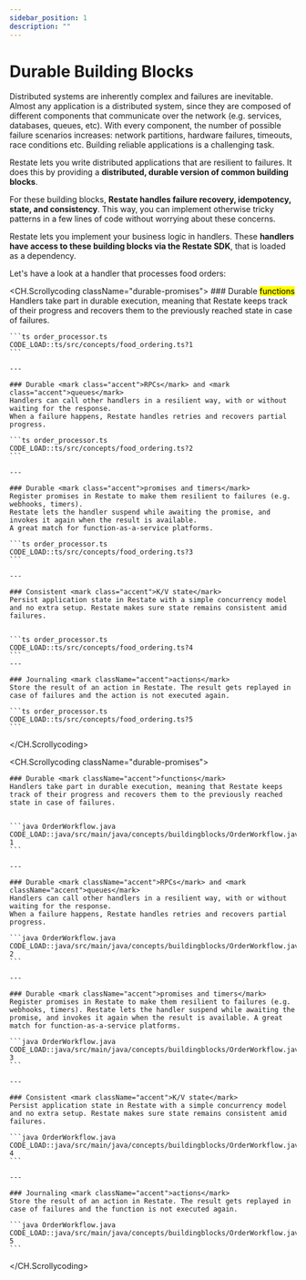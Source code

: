 ```yaml
---
sidebar_position: 1
description: ""
---
```



# Durable Building Blocks

<Admonition type="note" icon="💡" title="Context">
    Distributed systems are inherently complex and failures are inevitable.
    Almost any application is a distributed system, since they are composed of different components that communicate over the network (e.g. services, databases, queues, etc).
    With every component, the number of possible failure scenarios increases: network partitions, hardware failures, timeouts, race conditions etc.
    Building reliable applications is a challenging task.
</Admonition>

Restate lets you write distributed applications that are resilient to failures.
It does this by providing a **distributed, durable version of common building blocks**.

For these building blocks, **Restate handles failure recovery, idempotency, state, and consistency**.
This way, you can implement otherwise tricky patterns in a few lines of code without worrying about these concerns.

Restate lets you implement your business logic in handlers.
These **handlers have access to these building blocks via the Restate SDK**, that is loaded as a dependency.

Let's have a look at a handler that processes food orders:
<Tabs groupId="sdk" queryString>
<TabItem value="ts" label="TypeScript">

<CH.Scrollycoding className="durable-promises">
    ### Durable <mark class="accent">functions</mark>
    Handlers take part in durable execution, meaning that Restate keeps track of their progress and recovers them to the previously reached state in case of failures.


    ```ts order_processor.ts
    CODE_LOAD::ts/src/concepts/food_ordering.ts?1
    ```

    ---

    ### Durable <mark class="accent">RPCs</mark> and <mark class="accent">queues</mark>
    Handlers can call other handlers in a resilient way, with or without waiting for the response.
    When a failure happens, Restate handles retries and recovers partial progress.

    ```ts order_processor.ts
    CODE_LOAD::ts/src/concepts/food_ordering.ts?2
    ```

    ---

    ### Durable <mark class="accent">promises and timers</mark>
    Register promises in Restate to make them resilient to failures (e.g. webhooks, timers).
    Restate lets the handler suspend while awaiting the promise, and invokes it again when the result is available.
    A great match for function-as-a-service platforms.

    ```ts order_processor.ts
    CODE_LOAD::ts/src/concepts/food_ordering.ts?3
    ```

    ---

    ### Consistent <mark class="accent">K/V state</mark>
    Persist application state in Restate with a simple concurrency model and no extra setup. Restate makes sure state remains consistent amid failures.


    ```ts order_processor.ts
    CODE_LOAD::ts/src/concepts/food_ordering.ts?4
    ```
    ---

    ### Journaling <mark className="accent">actions</mark>
    Store the result of an action in Restate. The result gets replayed in case of failures and the action is not executed again.

    ```ts order_processor.ts
    CODE_LOAD::ts/src/concepts/food_ordering.ts?5
    ```

</CH.Scrollycoding>
</TabItem>
<TabItem value="java" label="Java">

<CH.Scrollycoding className="durable-promises">

    ### Durable <mark className="accent">functions</mark>
    Handlers take part in durable execution, meaning that Restate keeps track of their progress and recovers them to the previously reached state in case of failures.


    ```java OrderWorkflow.java
    CODE_LOAD::java/src/main/java/concepts/buildingblocks/OrderWorkflow.java?1
    ```

    ---

    ### Durable <mark className="accent">RPCs</mark> and <mark className="accent">queues</mark>
    Handlers can call other handlers in a resilient way, with or without waiting for the response.
    When a failure happens, Restate handles retries and recovers partial progress.

    ```java OrderWorkflow.java
    CODE_LOAD::java/src/main/java/concepts/buildingblocks/OrderWorkflow.java?2
    ```

    ---

    ### Durable <mark className="accent">promises and timers</mark>
    Register promises in Restate to make them resilient to failures (e.g. webhooks, timers). Restate lets the handler suspend while awaiting the promise, and invokes it again when the result is available. A great match for function-as-a-service platforms.

    ```java OrderWorkflow.java
    CODE_LOAD::java/src/main/java/concepts/buildingblocks/OrderWorkflow.java?3
    ```

    ---

    ### Consistent <mark className="accent">K/V state</mark>
    Persist application state in Restate with a simple concurrency model and no extra setup. Restate makes sure state remains consistent amid failures.

    ```java OrderWorkflow.java
    CODE_LOAD::java/src/main/java/concepts/buildingblocks/OrderWorkflow.java?4
    ```

    ---

    ### Journaling <mark className="accent">actions</mark>
    Store the result of an action in Restate. The result gets replayed in case of failures and the function is not executed again.

    ```java OrderWorkflow.java
    CODE_LOAD::java/src/main/java/concepts/buildingblocks/OrderWorkflow.java?5
    ```

</CH.Scrollycoding>
</TabItem>
</Tabs>


